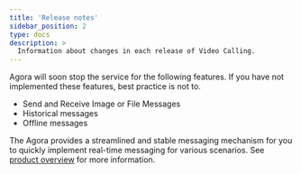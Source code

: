 ```yaml
---
title: 'Release notes'
sidebar_position: 2
type: docs
description: >
  Information about changes in each release of Video Calling.
---
```





Agora will soon stop the service for the following features. If you have not implemented these features, best practice is not to.

- Send and Receive Image or File Messages
- Historical messages
- Offline messages


The Agora <Vg k="MESS_SDK" /> provides a streamlined and stable messaging mechanism for you to quickly implement real-time messaging for various scenarios. See [product overview](../overview/product-overview) for more information.


<ReleaseNotes PRODUCT="Video Calling" CLIENT="app" PATH="video-calling" />

